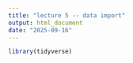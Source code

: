 ```yaml
---
title: "lecture 5 -- data import"
output: html_document
date: "2025-09-16"
---
```


```r
library(tidyverse)
```


